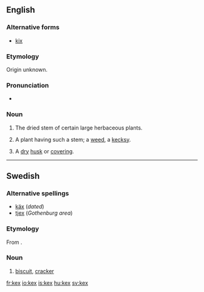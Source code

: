 ==English==
===Alternative forms===
*[[kix]]

===Etymology===
Origin unknown.

===Pronunciation===
*{{a|UK}} {{IPA|/kɛks/}}

===Noun===
{{en-noun|kexes}}

# {{context|obsolete|_|or|_|dialectal}} The dried stem of certain large herbaceous plants.
# {{obsolete|botany}} A plant having such a stem; a [[weed]], a [[kecksy]].
# {{rare}} A [[dry]] [[husk]] or [[covering]].

----

==Swedish==

===Alternative spellings===
*[[käx]] (''dated'')
*[[tjex]] (''Gothenburg area'')

===Etymology===
From {{etyl|en}} {{term|cakes}}.

===Noun===
{{infl|sv|noun|g=n}}
{{sv-noun-n-zero|genitive=}}
# [[biscuit]], [[cracker]]

[[fr:kex]]
[[io:kex]]
[[is:kex]]
[[hu:kex]]
[[sv:kex]]